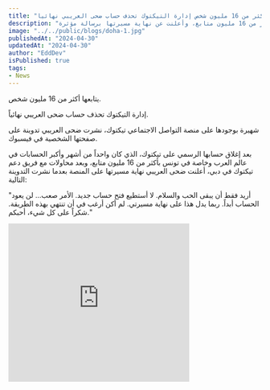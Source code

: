```yaml
---
title: "يتابعها أكثر من 16 مليون شخص إدارة التيكتوك تحذف حساب ضحى العريبي نهائيا"
description: "تم حذف حساب ضحى العريبي نهائيًا من تيك توك، حيث كانت واحدة من أشهر الشخصيات على المنصة بأكثر من 16 مليون متابع، وأعلنت عن نهاية مسيرتها برسالة مؤثرة."
image: "../../public/blogs/doha-1.jpg"
publishedAt: "2024-04-30"
updatedAt: "2024-04-30"
author: "EddDev"
isPublished: true
tags:
- News
---
```



يتابعها أكثر من 16 مليون شخص.

إدارة التيكتوك تحذف حساب ضحى العريبي نهائياً.

شهيرة بوجودها على منصة التواصل الاجتماعي تيكتوك، نشرت ضحى العريبي تدوينة على صفحتها الشخصية في فيسبوك.

بعد إغلاق حسابها الرسمي على تيكتوك، الذي كان واحداً من أشهر وأكبر الحسابات في عالم العرب وخاصة في تونس بأكثر من 16 مليون متابع، وبعد محاولات مع فريق دعم تيكتوك في دبي، أعلنت ضحى العريبي نهاية مسيرتها على المنصة بعدما نشرت التدوينة التالية:

"أريد فقط أن يبقى الحب والسلام. لا أستطيع فتح حساب جديد. الأمر صعب... لن يعود الحساب أبداً. ربما يدل هذا على نهاية مسيرتي. لم أكن أرغب في أن تنتهي بهذه الطريقة. شكراً على كل شيء، أحبكم."

<iframe width="360" height="315" src="https://www.youtube.com/embed/MlJxjs98cNI" frameborder="0" allowfullscreen></iframe>

